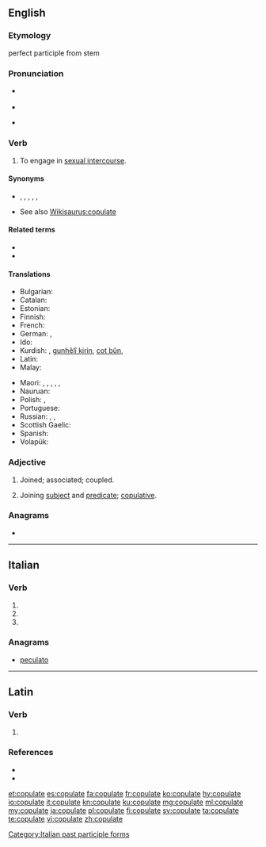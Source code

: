 ==English==

===Etymology===
{{etyl|la|en}} {{m|la|copulare||to couple}} perfect participle from stem {{m|la|copulat-}}

===Pronunciation===
* {{a|UK}} {{IPA|/ˈkɒp.jə.leɪt/|lang=en}}
* {{rhymes|ɒpjəleɪt|lang=en}}
* {{a|US}} {{IPA|/ˈkɔ.pjə.leɪt/|lang=en}}

===Verb===
{{en-verb|copulat}}

# To engage in [[sexual intercourse]].

====Synonyms====
* {{l|en|fuck}}, {{l|en|make love}}, {{l|en|screw}}, {{l|en|swive}}, {{l|en|bang}}, {{l|en|sleep together}}
* See also [[Wikisaurus:copulate]]

====Related terms====
* {{l|en|copulin}}
* {{l|en|copulation}}

====Translations====
{{trans-see|copulate|mate}}
{{trans-see|copulate|cover}}
{{trans-top|to engage in sexual intercourse}}
* Bulgarian: {{t|bg|съвокуплявам се}}
* Catalan: {{t+|ca|copular}}
* Estonian: {{t|et|paarituma}}
* Finnish: {{t+|fi|paritella}}
* French: {{t+|fr|coïter}}
* German: {{t+|de|kopulieren}}, {{t|de|beischlafen}}
* Ido: {{t+|io|koitar}}
* Kurdish: {{t+|ku|perîn}}, [[gunhêlî|gunhêlî kirin]], [[cot|cot bûn]], {{t+|ku|gan}}
* Latin: {{t|la|coeo}}
* Malay: {{t|ms|mengawan}}
{{trans-mid}}
* Maori: {{t|mi|ai}}, {{t|mi|mahimahi}}, {{t|mi|onioni}}, {{t|mi|tauonioni}}, {{t|mi|tōkai}}, {{t|mi|hika}}
* Nauruan: {{t|na|meir}}
* Polish: {{t+|pl|spółkować}}, {{t+|pl|kopulować}}
* Portuguese: {{t+|pt|copular}}
* Russian: {{qualifier|intransitive}} {{t+|ru|совокупля́ться|impf}}, {{t+|ru|совокупи́ться|pf}}, {{t+|ru|сноша́ться|impf}}
* Scottish Gaelic: {{qualifier|birds}} {{t|gd|cliath}}
* Spanish: {{t+|es|copular}}
* Volapük: {{t+|vo|koitön}}
{{trans-bottom}}
{{trans-see|take part in a sexual act|have sex}}
{{trans-see|to engage in sexual intercourse|make love}}
{{trans-see|to have sexual intercourse with someone, something|mount}}

===Adjective===
{{en-adj|-}}

# {{lb|en|obsolete}} Joined; associated; coupled.
#: {{rfquotek|Francis Bacon}}
# {{lb|en|grammar}} Joining [[subject]] and [[predicate]]; [[copulative]].
#: {{rfquotek|F. A. March}}

===Anagrams===
* {{l|en|outplace}}

----

==Italian==

===Verb===
{{head|it|verb form}}

# {{inflection of|copulare||2|p|pres|indc|lang=it}}
# {{inflection of|copulare||2|p|impr|lang=it}}
# {{feminine plural of|copulato|lang=it}}

===Anagrams===
* [[peculato#Italian|peculato]]

[[Category:Italian past participle forms]]

----

==Latin==

===Verb===
{{la-verb-form|cōpulāte}}

# {{inflection of|cōpulō||2|p|pres|actv|impr|lang=la}}

===References===
* {{R:L&S}}
* {{R:Gaffiot}}

[[et:copulate]]
[[es:copulate]]
[[fa:copulate]]
[[fr:copulate]]
[[ko:copulate]]
[[hy:copulate]]
[[io:copulate]]
[[it:copulate]]
[[kn:copulate]]
[[ku:copulate]]
[[mg:copulate]]
[[ml:copulate]]
[[my:copulate]]
[[ja:copulate]]
[[pl:copulate]]
[[fi:copulate]]
[[sv:copulate]]
[[ta:copulate]]
[[te:copulate]]
[[vi:copulate]]
[[zh:copulate]]